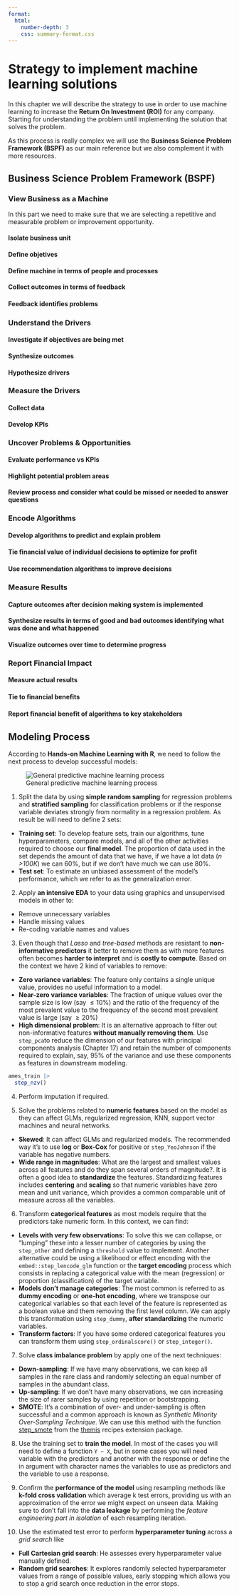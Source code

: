```yaml
---
format:
  html:
    number-depth: 3
    css: summary-format.css
---
```


# Strategy to implement machine learning solutions

In this chapter we will describe the strategy to use in order to use machine learning to increase the **Return On Investment (ROI)** for  any company. Starting for understanding the problem until implementing the solution that solves the problem.

As this process is really complex we will use the **Business Science Problem Framework (BSPF)** as our main reference but we also complement it with more resources.


## Business Science Problem Framework (BSPF)

### View Business as a Machine

In this part we need to make sure that we are selecting a repetitive and measurable problem or improvement opportunity.


#### Isolate business unit


#### Define objetives

#### Define machine in terms of people and processes

#### Collect outcomes in terms of feedback

#### Feedback identiﬁes problems


### Understand the Drivers

#### Investigate if objectives are being met

#### Synthesize outcomes

#### Hypothesize drivers


### Measure the Drivers

#### Collect data

#### Develop KPIs


### Uncover Problems & Opportunities

#### Evaluate performance vs KPIs

#### Highlight potential problem areas

#### Review process and consider what could be missed or needed to answer questions


### Encode Algorithms

#### Develop algorithms to predict and explain problem

#### Tie ﬁnancial value of individual decisions to optimize for proﬁt

#### Use recommendation algorithms to improve decisions


### Measure Results

#### Capture outcomes after decision making system is implemented

#### Synthesize results in terms of good and bad outcomes identifying what was done and what happened

#### Visualize outcomes over time to determine progress


### Report Financial Impact

#### Measure actual results

#### Tie to ﬁnancial beneﬁts

#### Report ﬁnancial beneﬁt of algorithms to key stakeholders


## Modeling Process

According to **Hands-on Machine Learning with R**, we need to follow the next process to develop successful models:


![General predictive machine learning process](img/45-modeling-process.png)


1. Split the data by using **simple random sampling** for regression problems and **stratified sampling** for classification problems or if the response variable deviates strongly from normality in a regression problem. As result be will need to define 2 sets:
  - **Training set**: To develop feature sets, train our algorithms, tune hyperparameters, compare models, and all of the other activities required to choose our **final model**. The proportion of data used in the set depends the amount of data that we have, if  we have a lot data (*n >100K*) we can 60%, but if we don't have much we can use 80%.
  - **Test set**: To estimate an unbiased assessment of the model’s performance, which we refer to as the generalization error.
  

2. Apply **an intensive EDA** to your data using graphics and unsupervised models in other to:
  - Remove unnecessary variables
  - Handle missing values
  - Re-coding variable names and values
  

3. Even though that *Lasso* and *tree-based* methods are resistant to **non-informative predictors** it better to remove them as with more features often becomes **harder to interpret** and is **costly to compute**. Based on the context we have 2 kind of variables to remove:
  - **Zero variance variables**: The feature only contains a single unique value, provides no useful information to a model.
  - **Near-zero variance variables**: The fraction of unique values over the sample size is low (say $\leq 10$%) and the ratio of the frequency of the most prevalent value to the frequency of the second most prevalent value is large (say $\geq 20$%)
  - **High dimensional problem**: It is an alternative approach to filter out non-informative features **without manually removing them**. Use `step_pca`to reduce the dimension of our features with principal components analysis (Chapter 17) and retain the number of components required to explain, say, 95% of the variance and use these components as features in downstream modeling.
  
```r
ames_train |>
  step_nzv()
```

4. Perform imputation if required.

5. Solve the problems related to **numeric features** based on the model as they can affect GLMs, regularized regression, KNN, support vector machines and neural networks.
  - **Skewed**: It can affect GLMs and regularized models. The recommended way it's to use **log** or **Box-Cox** for positive or `step_YeoJohnson` if the variable has negative numbers.    
  - **Wide range in magnitudes**: What are the largest and smallest values across all features and do they span several orders of magnitude?. It is often a good idea to **standardize** the features. Standardizing features includes **centering** and **scaling** so that numeric variables have zero mean and unit variance, which provides a common comparable unit of measure across all the variables.
  

6. Transform **categorical features** as most models require that the predictors take numeric form. In this context, we can find:
  - **Levels with very few observations**: To solve this we can collapse, or “lumping” these into a lesser number of categories by using the `step_other` and defining a `threshold` value to implement. Another alternative could be using a likelihood or effect encoding with the `embed::step_lencode_glm` function or the **target encoding** process which consists in replacing a categorical value with the mean (regression) or proportion (classification) of the target variable.
  - **Models don't manage categories**: The most common is referred to as **dummy encoding** or **one-hot encoding**, where we transpose our categorical variables so that each level of the feature is represented as a boolean value and them removing the first level column. We can apply this transformation using `step_dummy`, **after standardizing** the numeric variables.
  - **Transform factors**: If you have some ordered categorical features you can transform them using `step_ordinalscore()` or `step_integer()`.
  
  
7. Solve **class imbalance problem** by apply one of the next techniques:
  - **Down-sampling**: If we have many observations, we can keep all samples in the rare class and randomly selecting an equal number of samples in the abundant class.
  - **Up-sampling**: If we don't have many observations, we can increasing the size of rarer samples by using repetition or bootstrapping.
  - **SMOTE**: It's a combination of over- and under-sampling is often successful and a common approach is known as *Synthetic Minority Over-Sampling Technique*. We can use this method with the function [step_smote](https://themis.tidymodels.org/reference/step_smote.html) from the [themis](https://themis.tidymodels.org/index.html) recipes extension package.
  
  
8. Use the training set to **train the model**. In most of the cases you will need to define a function `Y ~ X`, but in some cases you will need variable with the predictors and another with the response or define the in argument with character names the variables to use as predictors and the variable to use a response.


9. Confirm the **performance of the model** using resampling methods like **k-fold cross validation** which average k test errors, providing us with an approximation of the error we might expect on unseen data. Making sure to don't fall into the **data leakage** by performing the *feature engineering part in isolation* of each resampling iteration.


10. Use the estimated test error to perform **hyperparameter tuning** across a *grid search* like
  - **Full Cartesian grid search**: He assesses every hyperparameter value manually defined.
  - **Random grid searches**: It  explores randomly selected hyperparameter values from a range of possible values, early stopping which allows you to stop a grid search once reduction in the error stops.

